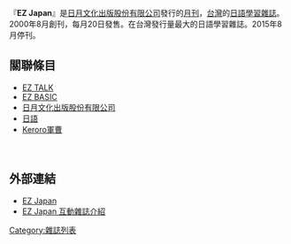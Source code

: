 『'''EZ Japan'''』是[[日月文化出版股份有限公司|日月文化出版股份有限公司]]發行的[[月刊|月刊]]，[[台灣|台灣]]的[[日語學習雜誌|日語學習雜誌]]。2000年8月創刊，每月20日發售。在台灣發行量最大的日語學習雜誌。2015年8月停刊。

== 關聯條目 ==
*[[EZ_TALK|EZ TALK]]
*[[EZ_BASIC|EZ BASIC]]
*[[日月文化出版股份有限公司|日月文化出版股份有限公司]]
*[[日語|日語]]
*[[Keroro軍曹|Keroro軍曹]]

　
== 外部連結 ==
*[https://web.archive.org/web/20080607032641/http://www.ezbooks.com.tw/japan_p.html EZ Japan]
*[http://ebooktaiwan.com/ebooktaiwan/ii_ezjapan.php EZ Japan 互動雜誌介紹]{{Wayback|url=http://ebooktaiwan.com/ebooktaiwan/ii_ezjapan.php |date=20130708003148 }}
[[Category:雜誌列表|Category:雜誌列表]]